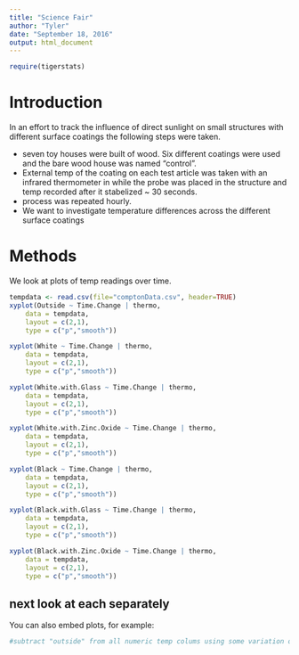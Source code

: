 ---
title: "Science Fair"
author: "Tyler"
date: "September 18, 2016"
output: html_document
---

```{r setup, include=FALSE}
require(tigerstats)
```

# Introduction

In an effort to track the influence of direct sunlight on small structures with different surface coatings the following steps were taken. 

* seven toy houses were built of wood. Six different coatings were used and the bare wood house was named "control".  
* External temp of the coating on each test article was taken with an infrared thermometer in while the probe was placed in the structure and temp recorded after it stabelized ~ 30 seconds.  
* process was repeated hourly.  
* We want to investigate temperature differences across the different surface coatings


# Methods

We look at plots of temp readings over time.

```{r}
tempdata <- read.csv(file="comptonData.csv", header=TRUE)
xyplot(Outside ~ Time.Change | thermo,
	data = tempdata,
	layout = c(2,1),
	type = c("p","smooth"))

xyplot(White ~ Time.Change | thermo,
	data = tempdata,
	layout = c(2,1),
	type = c("p","smooth"))

xyplot(White.with.Glass ~ Time.Change | thermo,
	data = tempdata,
	layout = c(2,1),
	type = c("p","smooth"))

xyplot(White.with.Zinc.Oxide ~ Time.Change | thermo,
	data = tempdata,
	layout = c(2,1),
	type = c("p","smooth"))

xyplot(Black ~ Time.Change | thermo,
	data = tempdata,
	layout = c(2,1),
	type = c("p","smooth"))

xyplot(Black.with.Glass ~ Time.Change | thermo,
	data = tempdata,
	layout = c(2,1),
	type = c("p","smooth"))

xyplot(Black.with.Zinc.Oxide ~ Time.Change | thermo,
	data = tempdata,
	layout = c(2,1),
	type = c("p","smooth"))

```



## next look at each separately

You can also embed plots, for example:

```{r }
#subtract "outside" from all numeric temp colums using some variation of apply or dplyr then look at plots
```

